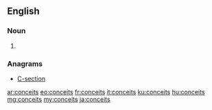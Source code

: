 ==English==

===Noun===
{{head|en|noun plural form}}

# {{plural of|conceit|lang=en}}

===Anagrams===
* [[C-section#English|C-section]]

[[ar:conceits]]
[[eo:conceits]]
[[fr:conceits]]
[[it:conceits]]
[[ku:conceits]]
[[hu:conceits]]
[[mg:conceits]]
[[my:conceits]]
[[ja:conceits]]